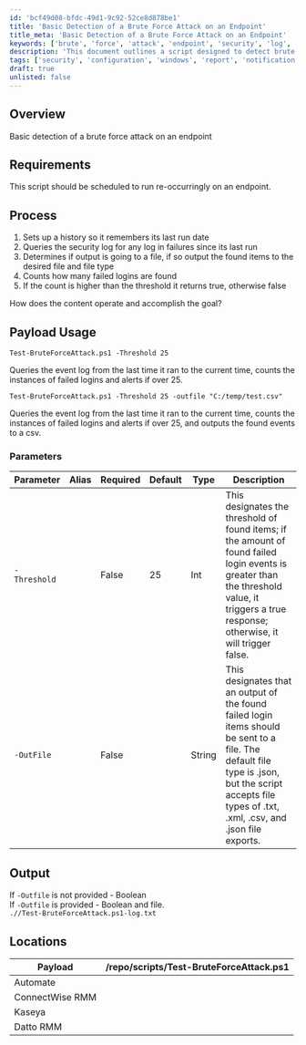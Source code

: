 ```yaml
---
id: 'bcf49d08-bfdc-49d1-9c92-52ce8d878be1'
title: 'Basic Detection of a Brute Force Attack on an Endpoint'
title_meta: 'Basic Detection of a Brute Force Attack on an Endpoint'
keywords: ['brute', 'force', 'attack', 'endpoint', 'security', 'log', 'failures', 'threshold', 'events']
description: 'This document outlines a script designed to detect brute force attacks on an endpoint by monitoring login failures in the security log. The script can be scheduled to run periodically, checking for failed login attempts and alerting if the count exceeds a specified threshold. It also supports outputting the results to a file in various formats.'
tags: ['security', 'configuration', 'windows', 'report', 'notification']
draft: true
unlisted: false
---
```

## Overview

Basic detection of a brute force attack on an endpoint

## Requirements

This script should be scheduled to run re-occurringly on an endpoint.

## Process

1. Sets up a history so it remembers its last run date
2. Queries the security log for any log in failures since its last run
3. Determines if output is going to a file, if so output the found items to the desired file and file type
4. Counts how many failed logins are found
5. If the count is higher than the threshold it returns true, otherwise false

How does the content operate and accomplish the goal?

## Payload Usage

```
Test-BruteForceAttack.ps1 -Threshold 25
```
Queries the event log from the last time it ran to the current time, counts the instances of failed logins and alerts if over 25.

```
Test-BruteForceAttack.ps1 -Threshold 25 -outfile "C:/temp/test.csv"
```
Queries the event log from the last time it ran to the current time, counts the instances of failed logins and alerts if over 25, and outputs the found events to a csv.

### Parameters

| Parameter     | Alias | Required | Default | Type   | Description                                                                                                                                                                                                 |
|---------------|-------|----------|---------|--------|-------------------------------------------------------------------------------------------------------------------------------------------------------------------------------------------------------------|
| `-Threshold`  |       | False    | 25      | Int    | This designates the threshold of found items; if the amount of found failed login events is greater than the threshold value, it triggers a true response; otherwise, it will trigger false.               |
| `-OutFile`    |       | False    |         | String | This designates that an output of the found failed login items should be sent to a file. The default file type is .json, but the script accepts file types of .txt, .xml, .csv, and .json file exports. |

## Output

If `-Outfile` is not provided - Boolean  
If `-Outfile` is provided - Boolean and file.  
`.//Test-BruteForceAttack.ps1-log.txt`

## Locations

| Payload                      | /repo/scripts/Test-BruteForceAttack.ps1 |
|------------------------------|------------------------------------------|
| Automate                     |                                          |
| ConnectWise RMM              |                                          |
| Kaseya                       |                                          |
| Datto RMM                    |                                          |













